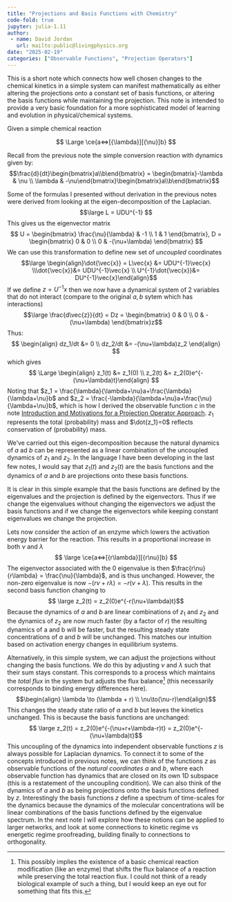 ```yaml
---
title: "Projections and Basis Functions with Chemistry"
code-fold: true
jupyter: julia-1.11
author: 
 - name: David Jordan
   url: mailto:public@livingphysics.org
date: "2025-02-19"
categories: ["Observable Functions", "Projection Operators"]
---
```

This is a short note which connects how well chosen changes to the chemical kinetics in a simple system can manifest mathematically as either altering the projections onto a constant set of basis functions, or altering the basis functions while maintaining the projection. This note is intended to provide a very basic foundation for a more sophisticated model of learning and evolution in physical/chemical systems.

Given a simple chemical reaction 

$$
\Large
\ce{a<=>[{\lambda}][{\nu}]b}
$$

Recall from the previous note the simple conversion reaction with dynamics given by: $$\frac{d}{dt}\begin{bmatrix}a\\b\end{bmatrix} = \begin{bmatrix}-\lambda & \nu \\ \lambda & -\nu\end{bmatrix}\begin{bmatrix}a\\b\end{bmatrix}$$

Some of the formulas I presented without derivation in the previous notes were derived from looking at the  eigen-decomposition of the Laplacian.
$$\large  L = UDU^{-1} $$
This gives us the eigenvector matrix $$ U = \begin{bmatrix} \frac{\nu}{\lambda} & -1 \\ 1 & 1 \end{bmatrix}, D = \begin{bmatrix} 0 & 0 \\ 0 & -(\nu+\lambda) \end{bmatrix} $$
We can use this transformation to define new set of *uncoupled* coordinates 
$$\large \begin{align}\dot{\vec{x}} = L\vec{x} &= UDU^{-1}\vec{x} \\\dot{\vec{x}}&= UDU^{-1}\vec{x} \\  U^{-1}\dot{\vec{x}}&=  DU^{-1}\vec{x}\end{align}$$If we define $z=U^{-1}x$ then we now have a dynamical system of 2 variables that do not interact (compare to the original $a,b$ sytem which has interactions)
$$\large \frac{d\vec{z}}{dt} = Dz = \begin{bmatrix} 0 & 0 \\ 0 & -(\nu+\lambda) \end{bmatrix}z$$
Thus:
$$
\begin{align} dz_1/dt &= 0 \\ dz_2/dt &= -(\nu+\lambda)z_2 \end{align}
$$
which gives
$$ \Large
\begin{align} z_1(t) &= z_1(0) \\ z_2(t) &= z_2(0)e^{-(\nu+\lambda)t}\end{align}
$$
Noting that $z_1 = \frac{\lambda}{\lambda+\nu}a+\frac{\lambda}{\lambda+\nu}b$ and $z_2 = \frac{-\lambda}{\lambda+\nu}a+\frac{\nu}{\lambda+\nu}b$, which is how I derived the observable function $c$ in the note [Introduction and Motivations for a Projection Operator Approach](../proj_operator/proj_operator.qmd).  $z_1$ represents the total (probability) mass and $\dot{z_1}=0$ reflects conservation of (probability) mass. 

We've carried out this eigen-decomposition because the natural dynamics of $a$ ad $b$ can be represented as a linear combination of the uncoupled dynamics of $z_1$ and $z_2$.  In the language I have been developing in the last few notes, I would say that $z_1(t)$ and $z_2(t)$ are the basis functions and the dynamics of $a$ and $b$ are projections onto these basis functions.  

It is clear in this simple example that the basis functions are defined by the eigenvalues and the projection is defined by the eigenvectors.  Thus if we change the eigenvalues without changing the eigenvectors we adjust the basis functions and if we change the eigenvectors while keeping constant eigenvalues we change the projection. 

Lets now consider the action of an enzyme which lowers the activation energy barrier for the reaction.  This results in a proportional increase in both $\nu$ and $\lambda$
$$
\large
\ce{a<=>[{r\lambda}][{r\nu}]b}
$$
The eigenvector associated with the 0 eigenvalue is then $\frac{r\nu}{r\lambda} = \frac{\nu}{\lambda}$, and is thus unchanged. However, the non-zero eigenvalue is now $-(r\nu+r\lambda)=-r(\nu+\lambda)$.  This results in the second basis function changing to $$ \large z_2(t) = z_2(0)e^{-r(\nu+\lambda)t}$$Because the dynamics of $a$ and $b$ are linear combinations of $z_1$ and $z_2$ and the dynamics of $z_2$ are now much faster (by a factor of $r$) the resulting dynamics of a and b will be faster, but the resulting steady state concentrations of $a$ and $b$ will be unchanged.  This matches our intuition based on activation energy changes in equilibrium systems. 

Alternatively, in this simple system, we can adjust the projections without changing the basis functions.  We do this by adjusting $\nu$ and $\lambda$ such that their sum stays constant.  This corresponds to a process which maintains the *total flux* in the system but adjusts the flux balance[^1] (this necessarily corresponds to binding energy differences here). $$\begin{align} \lambda \to (\lambda + r) \\ \nu\to(\nu-r)\end{align}$$This changes the steady state ratio of $a$ and $b$ but leaves the kinetics unchanged.  This is because the basis functions are unchanged: $$ \large z_2(t) = z_2(0)e^{-(\nu+r+\lambda-r)t} = z_2(0)e^{-(\nu+\lambda)t}$$This uncoupling of the dynamics into independent observable functions $z$ is always possible for Laplacian dynamics.  To connect it to some of the concepts introduced in previous notes, we can think of the functions $z$ as observable functions of the *natural coordinates* $a$ and $b$, where each observable function has dynamics that are closed on its own 1D subspace (this is a restatement of the uncoupling condition).  We can also think of the dynamics of $a$ and $b$ as being projections onto the basis functions defined by $z$.  Interestingly the basis functions $z$ define a spectrum of time-scales for the dynamics because the dynamics of the molecular concentrations will be linear combinations of the basis functions defined by the eigenvalue spectrum.  In the next note I will explore how these notions can be applied to larger networks, and look at some connections to kinetic regime vs energetic regime proofreading, building finally to connections to orthogonality. 

[^1]:This possibly implies the existence of a basic chemical reaction modification (like an enzyme) that shifts the flux balance of a reaction while preserving the total reaction flux.  I could not think of a ready biological example of such a thing, but I would keep an eye out for something that fits this.